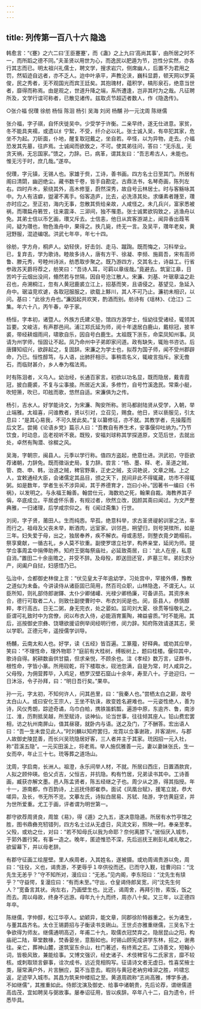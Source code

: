 ```yaml
---
---
---
```

title: 列传第一百八十六 隐逸
---

韩愈言：“《蹇》之六二曰‘王臣蹇蹇’，而《蛊》之上九曰‘高尚其事’，由所居之时不一，而所蹈之德不同。”夫圣贤以用世为心，而逸民以肥遁为节，岂性分实然，亦各行其志而已。明太祖兴礼儒士，聘文学，搜求岩穴，侧席幽人，后置不为君用之罚，然韬迹自远者，亦不乏人。迨中叶承平，声教沦浃，巍科显爵，顿天网以罗英俊，民之秀者，无不观国光而宾王廷矣。其抱瑰材，蕴积学，槁形泉石，绝意当世者，靡得而称焉。由是观之，世道升降之端，系所遭逢，岂非其时为之哉。凡征聘所及，文学行谊可称者，已散见诸传。兹取贞节超迈者数人，作《隐逸传》。

○张介福 倪瓚 徐舫 杨恒 陈洄 杨引 吴海 刘闵 杨黼 孙一元沈周 陈继儒

张介福，字子祺，自怀庆徙吴中。少受学于许衡。二亲早终，遂无仕进意。家贫，冬不能具夹襦，或遗以纟宁絮，不受，纤介必以礼。张士诚入吴，有卒犯其家，危坐不为起。刀斫面，仆地，醒复取冠戴之，坐自若。卒怪，以为异物，走去。介福恐发其先墓，往庐焉。士诚闻而欲致之，不可。使其弟往问，答曰：“无乐乱，无贪天祸，无忘国家。”馈之，力辞。已，病革，谓其友曰：“吾志希古人，未能也。惟无污于时，庶几哉。”遂卒。

倪瓚，字元镇，无锡人也。家雄于赀，工诗，善书画。四方名士日至其门。所居有阁曰清閟，幽迥绝尘。藏书数千卷，皆手自勘定。古鼎法书，名琴奇画，陈列左右。四时卉木，萦绕其外，高木修篁，蔚然深秀，故自号云林居士。时与客觞咏其中。为人有洁癖，盥濯不离手。俗客造庐，比去，必洗涤其处。求缣素者踵至，瓚亦时应之。至正初，海内无事，忽散其赀给亲故，人咸怪之。未几兵兴，富家悉被祸，而瓚扁舟箬笠，往来震泽、三泖间，独不罹患。张士诚累欲钩致之，逃渔舟以免。其弟士信以币乞画，瓚又斥去。士信恚，他日从宾客游湖上，闻异香出葭苇间，疑为瓚也，物色渔舟中，果得之。抶几毙，终无一言。及吴平，瓚年老矣，黄冠野服，混迹编氓。洪武七年卒，年七十四。

徐舫，字方舟，桐庐人。幼轻侠，好击剑、走马、蹴踘。既而悔之，习科举业。已，复弃去，学为歌诗。睦故多诗人，唐有方干、徐凝、李频、施肩吾，宋有高师鲁、滕元秀，号睦州诗派，舫悉取步聚之。既乃游四方，交其名士，诗益工。行省参政苏天爵将荐之，舫笑曰：“吾诗人耳，可羁以章绂哉。”竟避去。筑室江皋，日苦吟于云烟出没间，翛然若与世隔，因自号沧江散人。宋濂、刘基、叶琚章溢之赴召也，舟溯桐江，忽有人黄冠鹿裘立江上，招基而笑，且语侵之。基望见，急延入舟中。琚溢竞欢谑，各取冠服服之，欲载上黟川，其人不可乃止。濂初未相识，以问。基曰：“此徐方舟也。”濂因起共欢笑，酌酒而别。舫诗有《瑶林》、《沧江》二集。年六十八，丙午春，卒于家。

杨恒，字本初，诸暨人。外族方氏建义塾，馆四方游学士，恒幼往受诸经，辄领其旨要。文峻洁，有声郡邑间。浦江郑氏延为师，阅十年退居白鹿山，戴棕冠，披羊裘，带经耕烟雨间，啸歌自乐，因自号白鹿生。太祖既下浙东，命栾凤知州事。凤请为州学师，恒固让不起。凤乃命州中子弟即家问道。政有缺失，辄贻书咨访。后唐鐸知绍兴，欲辟起之，复固辞。宋濂之为学士也，拟荐为国子师，闻不受州郡辟命，乃已。恒性醇笃，与人语，出肺肝相示。事稍乖名义，辄峻言指斥。家无儋石，而临财甚介，乡人奉为楷法焉。

时有陈洄者，义乌人。幼治经，长通百家言。初欲以功名显，既而隐居，戴青霞冠，披白鹿裘，不复与尘事接。所居近大溪，多修竹，自号竹溪逸民。常乘小艇，吹短箫，吹已，叩舷而歌，悠然自适。宋濂俱为之传。

杨引，吉水人。好学能诗文，为宋濂、陶安所称。驸马都尉陆贤从受学，入朝，举止端雅。太祖喜，问谁教者，贤以引对，立召见，赐食。他日，贤以亵服见，引太息曰：“是其心易我，不可久居此矣。”复以纂修征，亦不就。其教学者，先操履而后文艺。尝揭《论语乡党》篇示人曰：“吾教自有养生术，安事偃仰吐纳为。”乃节饮食，时动息，迄老视听不衰。既殁，安福刘球称其学探道原，文范后世，去就出处，卓然有陶潜、徐穉之风。

吴海，字朝宗，闽县人。元季以学行称。值四方盗起，绝意仕进。洪武初，守臣欲荐诸朝，力辞免。既而徵诣史局，复力辞。尝言：“杨、墨、释、老，圣道之贼，管、商、申、韩，治道之贼，稗官野乘，正史之贼，支词艳说，文章之贼。上之人，宜敕通经大臣，会诸儒定其品目，颁之天下，民间非此不得辄藏，坊市不得辄粥。如是数年，学者生长不涉异闻，其于养德育才，岂曰小补。”因著书一编曰《书祸》，以发明之。与永福王翰善。翰尝仕元，海数劝之死，翰果自裁。海教养其子偁，卒底成立。平居虚怀乐善，有规过者，欣然立改，因颜其斋曰闻过。为文严整典雅，一归诸理，后学咸宗仰之。有《闻过斋集》行世。

刘闵，字子贤，莆田人。生而纯悫。早孤，绝意科举，求古圣贤禔躬训家之法，率而行之。祖母及父丧未举，断酒肉，远室家。训邻邑，朔望归，则号哭殡所，如是三年。妇失爱于母，出之，独居奉养，疾不解衣。母或恚怒，则整衣竟夕跪榻前。祭享奠献，一循古礼，乡人莫不钦重。副使罗璟立社学，构养亲堂，延闵为师。提学佥事周孟中捐俸助养。知府王弼每祭庙社，必延致斋居，曰：“此人在座，私意自消。”置田二十余亩赡之，并受不辞。及母殁，即送田还官，庐墓三年。弟妇求分产，闵阖户自挝，妇感悟乃已。

弘治中，佥都御史林俊上言：“伏见皇太子年逾幼学，习处宫中，罕接外傅，豫教之道似为未备。今讲读侍从诸臣固已简用，然百司众职，山林隐逸，不谓无人。以臣所知，则礼部侍郎谢鐸、太仆少卿储巏、光禄少卿杨廉，可备讲员。其资序未合，德行可取者二人，则致仕副使曹时中、布衣刘闵是也。闵，臣县人，恭慎醇粹，孝行高古。日无二粥，身无完衣，处之晏如。监司刘大夏、徐贯等恒敬礼之。臣谓可礼致时中为宫僚，闵以布衣入侍，必能涵育薰陶，裨益睿质。”时不能用。其后，巡按御史宗彝、饶瑭欲援诏例举闵经明行修，闵力辞。知府陈效请遂其志，荣以学职。正德元年，遥授儒学训导。

杨黼，云南太和人也。好学，读《五经》皆百遍。工篆籀，好释典。或劝其应举，笑曰：“不理性命，理外物耶？”庭前有大桂树，缚板树上，题曰桂楼。偃仰其中，歌诗自得。躬耕数亩供甘膬，但求亲悦，不顾余也。注《孝经》数万言，证群书，根性命，字皆小篆。所用砚乾，将下楼取水，砚池忽满，自是为常，时人咸异之。父母殁，为佣营葬毕，入鸡足，栖罗汉壁石窟山十余年，寿至八十。子逊迎归，一日沐浴，令子孙拜，曰：“明日吾行矣。”果卒。

孙一元，字太初，不知何许人，问其邑里，曰：“我秦人也。”尝栖太白之巅，故号太白山人。或曰安化王宗人，王坐不轨诛，故变姓名避难也。一元姿性绝人，善为诗，风仪秀朗，踪迹奇谲，乌巾白帢，携铁笛鹤瓢，遍游中原，东逾齐、鲁，南涉江、淮，历荆抵吴越，所至赋诗，谈神仙，论当世事，往往倾其座人。铅山费宏罢相，访之杭州南屏山，值其昼寝，就卧内与语。送之及门，了不酬答。宏出语人曰：“吾一生未尝见此人。”时刘麟以知府罢归，龙霓以佥事谢政，并客湖州，与郡人故御史陵昆善，而长兴吴珫隐居好客，三人者并主于其家。珫因招一元入社，称“苕溪五隐”。一元买田溪上，将老焉。举人施侃雅善一元，妻以妻妹张氏，生一女而卒，年止三十七。珫等葬之道场山。

沈周，字启南，长洲人。祖澄，永乐间举人材，不就。所居曰西庄，日置酒款宾，人拟之顾仲瑛。伯父贞吉，父恒吉，并抗隐。构有竹居，兄弟读书其中。工诗善画，臧获亦解文墨。邑人陈孟贤者，陈五经继之子也。周少从之游，得其指授。年十一，游南都，作百韵诗，上巡抚侍郎崔恭。面试《凤凰台赋》，援笔立就，恭大嗟异。及长，书无所不览。文摹左氏，诗拟白居易、苏轼、陆游，字仿黄庭坚，并为世所爱重。尤工于画，评者谓为明世第一。

郡守欲荐周贤良，周筮《易》，得《遁》之九五，遂决意隐遁。所居有水竹亭馆之胜，图书鼎彝充牣错列，四方名士过从无虚日，风流文彩，照映一时。奉亲至孝。父殁，或劝之仕，对曰：“若不知母氏以我为命耶？奈何离膝下。”居恒厌入城市，于郭外置行窝，有事一造之。晚年，匿迹惟恐不深，先后巡抚王刷彭礼咸礼敬之，欲留幕下，并以母老辞。

有郡守征画工绘屋壁。里人疾周者，入其姓名，遂被摄。或劝周谒贵游以免，周曰：“往役，义也，谒贵游，不更辱乎１卒供役而还。已而守入觐，铨曹问曰：“沈先生无恙乎？”守不知所对，漫应曰：“无恙。”见内阁，李东阳曰：“沈先生有牍乎？”守益愕，复漫应曰：“有而未至。”守出，仓皇谒侍郎吴宽，问“沈先生何人？”宽备言其状。询左右，乃画壁生也。比还，谒周舍，再拜引咎，索饭，饭之而去。周以母故，终身不远游。母年九十九而终，周亦八十矣。又三年，以正德四年卒。

陈继儒，字仲醇，松江华亭人。幼颖异，能文章，同郡徐阶特器重之。长为诸生，与董其昌齐名。太仓王锡爵招与子衡读书支硎山。王世贞亦雅重继儒，三吴名下士争欲得为师友。继儒通明高迈，年甫二十九，取儒衣冠焚弃之。隐居昆山之阳，构庙祀二陆，草堂数椽，焚香晏坐，意豁如也。时锡山顾宪成讲学东林，招之，谢弗往。亲亡，葬神山麓，遂筑室东佘山，杜门著述，有终焉之志。工诗善文，短翰小词，皆极风致，兼能绘事。又博文强识，经史诸子、术伎稗官与二氏家言，靡不较核。或刺取琐言僻事，诠次成书，远近竞相购写。征请诗文者无虚日。性喜奖掖士类，屦常满户外，片言酬应，莫不当意去。暇则与黄冠老衲穷峰泖之胜，吟啸忘返，足迹罕入城市。其昌为筑来仲楼招之至。黄道周疏称“志尚高雅，博学多通，不如继儒”，其推重如此。侍郎沈演及御史、给事中诸朝贵，先后论荐，谓继儒道高齿茂，宜如聘吴与弼故事。屡奉诏征用，皆以疾辞。卒年八十二，自为遗令，纤悉毕具。

